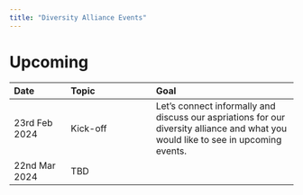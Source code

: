 ```yaml
---
title: "Diversity Alliance Events"
---
```



# Upcoming

|Date| Topic | Goal | 
|:-|:--|:----|
| 23rd Feb 2024 |Kick-off | Let's connect informally and discuss our aspriations for our diversity alliance and what you would like to see in upcoming events.|
|22nd Mar 2024 | TBD | |


 
